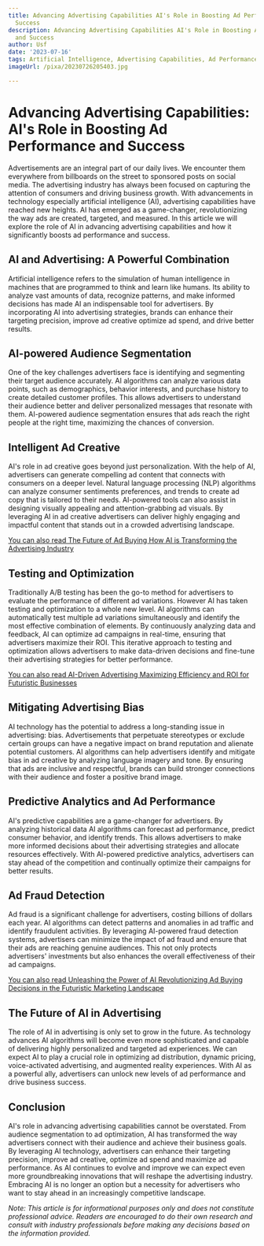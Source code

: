 ```yaml
---
title: Advancing Advertising Capabilities AI's Role in Boosting Ad Performance and
  Success
description: Advancing Advertising Capabilities AI's Role in Boosting Ad Performance
  and Success
author: Usf
date: '2023-07-16'
tags: Artificial Intelligence, Advertising Capabilities, Ad Performance, Success
imageUrl: /pixa/20230726205403.jpg

---
```

# Advancing Advertising Capabilities: AI's Role  in Boosting Ad Performance and  Success

Advertisements are an integral  part of our  daily lives. We encounter them everywhere from  billboards on the street to  sponsored posts on  social media. The advertising industry has always been focused on capturing the attention of consumers and driving business growth. With advancements in technology especially artificial intelligence (AI), advertising capabilities have reached  new  heights. AI has emerged as a game-changer, revolutionizing  the way  ads are created, targeted,  and measured. In this article we will explore the role of AI in advancing advertising capabilities and how it significantly  boosts ad performance and success.

## AI and Advertising: A Powerful Combination

Artificial intelligence refers to the simulation of human intelligence in machines that  are programmed to think and learn like humans. Its ability to analyze vast amounts of data, recognize patterns, and make  informed decisions has made AI an indispensable tool for advertisers. By incorporating AI into advertising strategies, brands can enhance their targeting precision,  improve ad creative optimize ad spend, and drive better results.

## AI-powered Audience Segmentation

One of the key challenges advertisers face is identifying and  segmenting their target audience accurately. AI  algorithms can analyze various  data points, such as demographics, behavior  interests, and purchase history to create detailed customer profiles. This allows advertisers to understand their audience better and  deliver personalized messages that resonate with them.  AI-powered  audience segmentation ensures that  ads reach the right people at the right time, maximizing the chances of conversion.

## Intelligent Ad Creative

AI's role in ad creative  goes beyond just personalization. With the help of AI, advertisers can generate compelling ad content  that connects with  consumers on a deeper level. Natural language processing (NLP) algorithms can analyze consumer sentiments preferences, and trends to create ad copy that is tailored to their needs. AI-powered tools  can also assist in  designing visually  appealing and attention-grabbing  ad visuals. By leveraging  AI in ad creative advertisers can  deliver highly engaging and impactful content that stands out in a crowded advertising landscape.

[You can  also  read The Future of  Ad Buying How AI is Transforming the Advertising Industry](The%20Future%20of%20Ad%20Buying%20How%20AI%20is%20Transforming%20the%20Advertising%20Industry)


## Testing and Optimization

Traditionally A/B testing  has  been the go-to method for advertisers to  evaluate the performance of different  ad variations. However AI has taken testing and optimization to a whole new level. AI algorithms can automatically  test multiple ad variations simultaneously and identify the most effective  combination of elements. By continuously  analyzing data and feedback, AI can optimize ad  campaigns in real-time, ensuring that advertisers maximize their ROI.  This iterative approach to testing and optimization allows advertisers to make data-driven decisions and fine-tune their advertising strategies for better performance.

[You can also read AI-Driven Advertising Maximizing  Efficiency and ROI for Futuristic Businesses](AI-Driven%20Advertising%20Maximizing%20Efficiency%20and%20ROI%20for%20Futuristic%20Businesses)


##  Mitigating Advertising Bias

AI technology has the  potential to  address a long-standing issue in advertising: bias. Advertisements that perpetuate stereotypes or exclude certain groups can have a negative impact on brand reputation and  alienate potential customers. AI  algorithms can help advertisers identify and mitigate bias in ad creative by  analyzing language imagery and tone. By  ensuring that ads are inclusive and respectful, brands can build stronger connections with their audience and foster a positive  brand image.

## Predictive Analytics and Ad Performance

AI's predictive capabilities are a game-changer for advertisers. By analyzing historical data AI  algorithms can forecast ad performance, predict consumer behavior, and  identify trends. This allows advertisers to make more informed decisions about their advertising strategies and allocate resources  effectively. With AI-powered predictive analytics, advertisers can stay ahead of the competition and continually optimize their campaigns for better results.

## Ad Fraud Detection

Ad fraud is a significant challenge for advertisers, costing billions of dollars each  year. AI algorithms can  detect patterns and anomalies in ad traffic and identify fraudulent activities. By leveraging AI-powered fraud detection systems, advertisers can minimize the impact of ad fraud and ensure that their ads are  reaching  genuine audiences. This not only protects advertisers' investments but  also enhances the overall effectiveness of their  ad campaigns.

[You can  also read Unleashing the Power of AI Revolutionizing Ad Buying  Decisions in  the Futuristic Marketing Landscape](Unleashing%20the%20Power%20of%20AI%20Revolutionizing%20Ad%20Buying%20Decisions%20in%20the%20Futuristic%20Marketing%20Landscape)


## The Future of AI in Advertising

The role of  AI in advertising  is  only  set to grow in the future.  As  technology advances AI algorithms will become even more sophisticated  and capable of delivering highly personalized and targeted  ad experiences. We can expect AI to play a crucial role in optimizing ad distribution, dynamic pricing, voice-activated  advertising, and augmented reality experiences. With  AI as a powerful ally, advertisers can unlock new levels of ad performance and drive business success.

## Conclusion

AI's role in advancing advertising capabilities  cannot be  overstated. From audience segmentation  to ad optimization, AI has transformed the way advertisers connect with their audience and achieve their business goals. By leveraging AI technology, advertisers can enhance their targeting precision, improve ad creative, optimize ad spend  and maximize  ad performance. As AI continues to  evolve and improve we can expect even more groundbreaking innovations  that will reshape the advertising industry.  Embracing AI is no longer  an option but a necessity for advertisers who want to stay ahead in  an increasingly competitive landscape.

*Note: This article is for informational purposes only and does not constitute professional advice. Readers are encouraged to do their own research and consult  with industry professionals before making any decisions based on the information provided.*